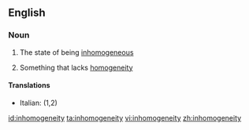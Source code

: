 ==English==

===Noun===
{{en-noun|inhomogeneities|-}}

#{{uncountable}} The state of being [[inhomogeneous]]
#{{countable}} Something that lacks [[homogeneity]]

====Translations====
{{top}}
*Italian: {{t-|it|disomogeneità|f}} (1,2)
{{mid}}

{{bottom}}

[[id:inhomogeneity]]
[[ta:inhomogeneity]]
[[vi:inhomogeneity]]
[[zh:inhomogeneity]]